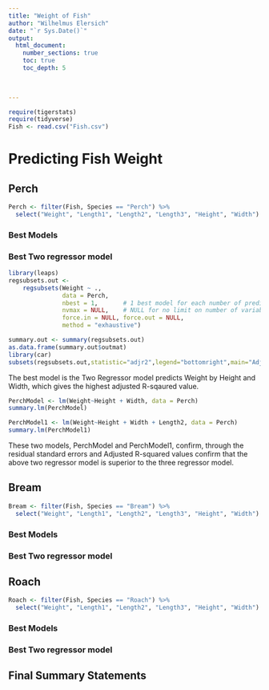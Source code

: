 ```yaml
---
title: "Weight of Fish"
author: "Wilhelmus Elersich"
date: "`r Sys.Date()`"  
output: 
  html_document:
    number_sections: true
    toc: true
    toc_depth: 5

 
    
---
```



```r
require(tigerstats)
require(tidyverse)
Fish <- read.csv("Fish.csv")
```

# Predicting Fish Weight


## Perch

```r
Perch <- filter(Fish, Species == "Perch") %>%
  select("Weight", "Length1", "Length2", "Length3", "Height", "Width")
```

### Best Models



### Best Two regressor model

```r
library(leaps)
regsubsets.out <-
    regsubsets(Weight ~ .,
               data = Perch,
               nbest = 1,       # 1 best model for each number of predictors
               nvmax = NULL,    # NULL for no limit on number of variables
               force.in = NULL, force.out = NULL,
               method = "exhaustive")

summary.out <- summary(regsubsets.out)
as.data.frame(summary.out$outmat)
library(car)
subsets(regsubsets.out,statistic="adjr2",legend="bottomright",main="Adjusted R^2")
```

The best model is the Two Regressor model predicts Weight by Height and Width, which gives the highest adjusted R-sqaured value.

```R
PerchModel <- lm(Weight~Height + Width, data = Perch)
summary.lm(PerchModel)
```

```R
PerchModel1 <- lm(Weight~Height + Width + Length2, data = Perch)
summary.lm(PerchModel1)
```

These two models, PerchModel and PerchModel1, confirm, through the residual standard errors and Adjusted R-squared values confirm that the above two regressor model is superior to the three regressor model.

## Bream

```r
Bream <- filter(Fish, Species == "Bream") %>%
  select("Weight", "Length1", "Length2", "Length3", "Height", "Width")
```

### Best Models



### Best Two regressor model


## Roach

```r
Roach <- filter(Fish, Species == "Roach") %>%
  select("Weight", "Length1", "Length2", "Length3", "Height", "Width")
```

### Best Models



### Best Two regressor model


## Final Summary Statements
